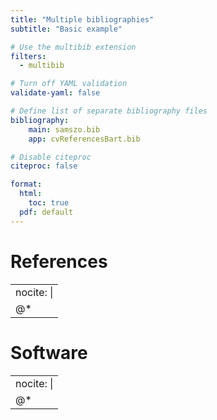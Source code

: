 ```yaml
---
title: "Multiple bibliographies"
subtitle: "Basic example"

# Use the multibib extension
filters:
  - multibib

# Turn off YAML validation
validate-yaml: false

# Define list of separate bibliography files
bibliography:
    main: samszo.bib
    app: cvReferencesBart.bib

# Disable citeproc
citeproc: false

format: 
  html: 
    toc: true
  pdf: default
---
```




# References
::: {#refs-main}
---
nocite: |
  @*
---
:::

# Software

::: {#refs-app}
---
nocite: |
  @*
---
:::